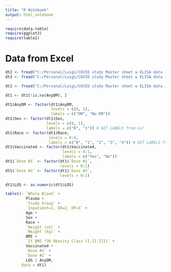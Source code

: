 ```yaml
---
title: "R Notebook"
output: html_notebook
---
```


```r
require(data.table)
require(ggplot2)
require(table1)
```

# Data from Excel
```r

dt2 <- fread("C:/Personal/Luigi/COVID study Master sheet w ELISA data July 2023-2.csv")
dt3 <- fread("C:/Personal/Luigi/COVID study Master sheet w ELISA data July 2023-3.csv")
```

```r
dt1 <- fread("C:/Personal/Luigi/COVID study Master sheet w ELISA data July 2023.csv")

dt1 <- dt1[!is.na(AnyDM), ]

dt1$AnyDM <- factor(dt1$AnyDM,
                    levels = c(0, 1),
                    labels = c("DM", "No DM"))
dt1$Sex <- factor(dt1$Sex,
                  levels = c(0, 1),
                  labels = c("0", "1")) # GET LABELS from Lu!
dt1$Race <- factor(dt1$Race,
                   levels = 0:4,
                   labels = c("0", "1", "2", "3", "4")) # GET LABELS from Lu!
dt1$Vaccinated <- factor(dt1$Vaccinated,
                         levels = 0:1,
                         labels = c("Yes", "No"))
dt1$`Dose #1` <- factor(dt1$`Dose #1`,
                        levels = 0:1)
dt1$`Dose #2` <- factor(dt1$`Dose #2`,
                        levels = 0:1)

dt1$LOS <- as.numeric(dt1$LOS)
```

```r
table1(~ `Whole Blood` +
         Plasma +
         `Study Group` +
         `Inpatient=1, ER=2, OP=3` +
         Age +
         Sex +
         Race +
         `Height (cm)` +
         `Weight (kg)` +
         BMI +
         `If BMI ?30 Obesity Class (I,II,III)` +
         Vaccinated +
         `Dose #1` +
         `Dose #2` +
         LOS | AnyDM,
       data = dt1)
```

